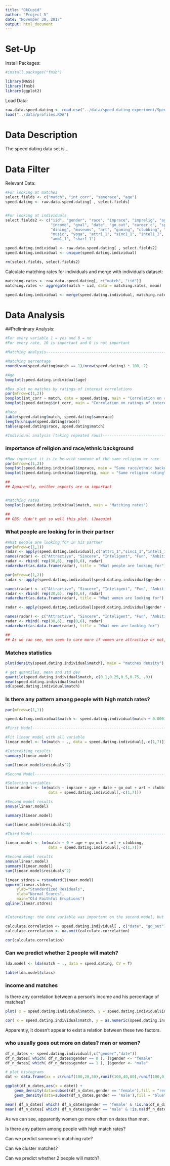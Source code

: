 ```yaml
---
title: "OkCupid"
author: "Project 5"
date: "November 30, 2017"
output: html_document
---
```


# Set-Up

Install Packages:

```r
#install.packages("fmsb")

library(MASS)
library(fmsb)
library(ggplot2)
```

Load Data:

```r
raw.data.speed.dating <- read.csv("../data/speed-dating-experiment/Speed Dating Data.csv")
load("../data/profiles.RDA")
```

# Data Description

The speed dating data set is...

# Data Filter

Relevant Data:

```r
#For looking at matches
select.fields <- c("match", "int_corr", "samerace", "age")
speed.dating <- raw.data.speed.dating[ , select.fields]


#For looking at individuals
select.fields2 <- c("iid", "gender", "race", "imprace", "imprelig", "age",
                    "income", "goal", "date", "go_out", "career_c", "sports", 
                    "dining", "museums", "art", "gaming", "clubbing", "reading", 
                    "music", "yoga", "attr1_1", "sinc1_1", "intel1_1", "fun1_1",
                    "amb1_1", "shar1_1")

speed.dating.individual <- raw.data.speed.dating[ , select.fields2]
speed.dating.individual <- unique(speed.dating.individual)

rm(select.fields, select.fields2)
```

Calculate matching rates for individuals and merge with individuals dataset:

```r
matching.rates <- raw.data.speed.dating[, c("match", "iid")]
matching.rates <- aggregate(match ~ iid, data = matching.rates, mean)

speed.dating.individual <- merge(speed.dating.individual, matching.rates, by = "iid")
```

# Data Analysis

##Preliminary Analysis:

```r
#For every variable 1 = yes and 0 = no
#For every rate, 10 is important and 0 is not important

#Matching analysis-----------------------------------------------------------------------

#Matching percentage
round(sum(speed.dating$match == 1)/nrow(speed.dating) * 100, 2)

#Age
boxplot(speed.dating.individual$age)

#Box plot on matches by ratings of interest correlations
par(mfrow=c(1,2))
boxplot(int_corr ~ match, data = speed.dating, main = "Correlation on ratings of interests x Match")
boxplot(speed.dating$int_corr, main = "Correlation on ratings of interests")

#Race
table(speed.dating$match, speed.dating$samerace)
length(unique(speed.dating$race))
table(speed.dating$race, speed.dating$match)

#Individual analysis (taking repeated rows)-----------------------------------------------

```

### importance of religion and race/ethnic background

```r
#How important it is to be with someone of the same religion or race
par(mfrow=c(1,2))
boxplot(speed.dating.individual$imprace, main = "Same race/ethnic background  rating")
boxplot(speed.dating.individual$imprelig, main = "Same religion rating")

##
## Apparently, neither aspects are so important


#Matching rates
boxplot(speed.dating.individual$match, main = "Matching rates")

## 
## OBS: didn't get so well this plot. (Joaquim)
```

### What people are looking for in their partner

```r
#What people are looking for in his partner
par(mfrow=c(1,1))
radar <- apply(speed.dating.individual[,c("attr1_1","sinc1_1","intel1_1","fun1_1","amb1_1","shar1_1")], 2, mean, na.rm = T)
names(radar) <- c("Attractive", "Sincere", "Inteligent", "Fun", "Ambitious", "Shared Hobbies")
radar <- rbind( rep(30,6), rep(0,6), radar)
radarchart(as.data.frame(radar), title = "What people are looking for")

par(mfrow=c(1,2))
radar <- apply(speed.dating.individual[speed.dating.individual$gender == 0, c("attr1_1", "sinc1_1", "intel1_1", "fun1_1", "amb1_1", "shar1_1")], 2, mean, na.rm = T)

names(radar) <- c("Attractive", "Sincere", "Inteligent", "Fun", "Ambitious", "Shared Hobbies")
radar <- rbind( rep(30,6), rep(0,6), radar)
radarchart(as.data.frame(radar), title = "What women are looking for")

radar <- apply(speed.dating.individual[speed.dating.individual$gender == 1, c("attr1_1", "sinc1_1", "intel1_1", "fun1_1", "amb1_1", "shar1_1")], 2, mean, na.rm = T)

names(radar) <- c("Attractive", "Sincere", "Inteligent", "Fun", "Ambitious", "Shared Hobbies")
radar <- rbind( rep(30,6), rep(0,6), radar)
radarchart(as.data.frame(radar), title = "What men are looking for")

##
## As we can see, men seem to care more if women are attractive or not, when it comes to looking for a partner. Women tend to value more intelligence in their partners.
```

### Matches statistics
```r
plot(density(speed.dating.individual$match), main = "matches density")

# get quantiles, mean and std dev
quantile(speed.dating.individual$match, c(0.1,0.25,0.5,0.75, .9))
mean(speed.dating.individual$match)
sd(speed.dating.individual$match)
```

### Is there any pattern among people with high match rates?

```r
par(mfrow=c(1,1))

speed.dating.individual$match <- speed.dating.individual$match + 0.0001 

#First Model----------------------------------------------------------------------

#Fit linear model with all variable
linear.model <- lm(match ~ ., data = speed.dating.individual[,-c(1,7)])

#Interesting results
summary(linear.model)

sum(linear.model$residuals^2)

#Second Model----------------------------------------------------------------------

#Selecting variables
linear.model <- lm(match ~ imprace + age + date + go_out + art + clubbing, 
                   data = speed.dating.individual[,-c(1,7)])

#Second model results
anova(linear.model)

summary(linear.model)

sum(linear.model$residuals^2)

#Third Model----------------------------------------------------------------------

linear.model <- lm(match ~ 0 + age + go_out + art + clubbing, 
                   data = speed.dating.individual[,-c(1,7)])

#Second model results
anova(linear.model)
summary(linear.model)
sum(linear.model$residuals^2)

linear.stdres = rstandard(linear.model)
qqnorm(linear.stdres, 
     ylab="Standardized Residuals", 
     xlab="Normal Scores", 
     main="Old Faithful Eruptions") 
qqline(linear.stdres)


#Interesting: the date variable was important on the second model, but not on the third... are they highly correlated? or are people lying?

calculate.correlation <- speed.dating.individual[ , c("date", "go_out")]
calculate.correlation <- na.omit(calculate.correlation)

cor(calculate.correlation)
```

### Can we predict whether 2 people will match? 

```r
lda.model <- lda(match ~ ., data = speed.dating, CV = T)

table(lda.model$class)
```


### income and matches
Is there any correlation between a person's income and his percentage of matches?
```r

plot( x = speed.dating.individual$match, y = speed.dating.individual$income )

cor( x = speed.dating.individual$match, y = as.numeric(speed.dating.individual$income) )

```
Apparently, it doesn't appear to exist a relation between these two factors.


### who usually goes out more on dates? men or women?
```r
df_n_dates <- speed.dating.individual[,c("gender","date")]
df_n_dates[ which( df_n_dates$gender == 0 ), ]$gender <- "female"
df_n_dates[ which( df_n_dates$gender == 1 ), ]$gender <- "male"

# plot histograms
dat <- data.frame(xx = c(runif(100,20,50),runif(100,40,80),runif(100,0,30)),yy = rep(letters[1:3],each = 100))

ggplot(df_n_dates,aes(x = date)) + 
    geom_density(data=subset(df_n_dates,gender == 'female'),fill = "red", alpha = 0.2) +
    geom_density(data=subset(df_n_dates,gender == 'male'),fill = "blue", alpha = 0.2)

mean( df_n_dates[ which( df_n_dates$gender == 'female' & !is.na(df_n_dates$date) ), ]$date)
mean( df_n_dates[ which( df_n_dates$gender == 'male' & !is.na(df_n_dates$date) ), ]$date)
```
As we can see, apparently women go more often on dates than men.


Is there any pattern among people with high match rates?

Can we predict someone's matching rate?

Can we cluster matches?

Can we predict whether 2 people will match? 

